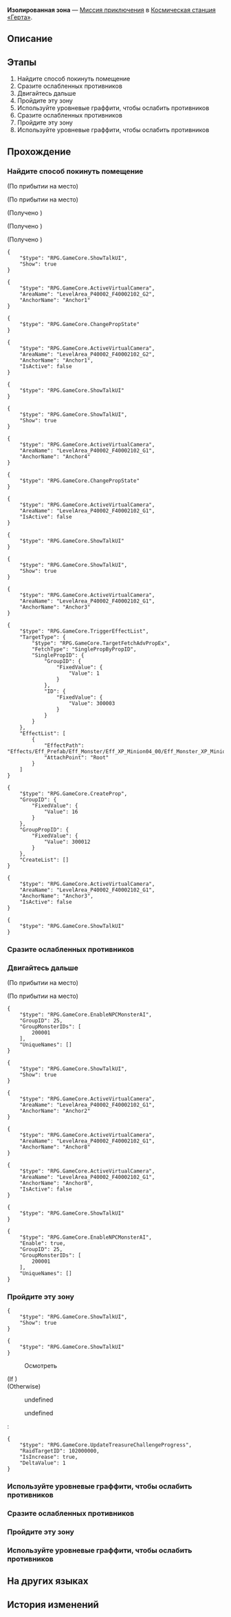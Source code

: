 {{Дополнить|Диалоги.}}
{{Миссия Инфобокс
|id              = 8000202
|Название        = 
|Изображение     = Миссия Освоения Изолированная зона.png
|Тип             = Миссия приключения
|События         = 
|Глава           = 
|Условия         = 
|Персонажи       = Леонард; Первопроходец
|СтартЛокация    = Зона хранения
|Мир             = Космическая станция «Герта»
|Локации         = Зона хранения
|Предыдущая      = 
|Следующая       = 
|Награды         = 
}}
'''Изолированная зона''' — [[Миссия приключения]] в [[Космическая станция «Герта»]].

==Описание==
{{Описание|<!--официальное описание из Перекрёстка судеб-->}}

==Этапы==
# Найдите способ покинуть помещение
# Сразите ослабленных противников
# Двигайтесь дальше
# Пройдите эту зону
# Используйте уровневые граффити, чтобы ослабить противников
# Сразите ослабленных противников
# Пройдите эту зону
# Используйте уровневые граффити, чтобы ослабить противников

==Прохождение==
{{Дополнить}}


===Найдите способ покинуть помещение===
{{Описание миссии|локация=Зона хранения|Неразбериха, вызванная Серебряным Волком, наконец закончилась, но Леонард всё ещё обеспокоен.<br />Он просит вас провести одно испытание, чтобы обеспечить информационную безопасность на станции и сохранить свою работу.}}
{{Диалог Начало}}
;(По прибытии на место)

;(По прибытии на место)
<!--Unknown TalkSentence: 200073428-->

;(Получено {{Item|Виртуальный подсчёт|20|x=1}})

;(Получено {{Item|Виртуальный подсчёт|20|x=1}})

;(Получено {{Item|Виртуальный подсчёт|20|x=1}})
<pre>{
	"$type": "RPG.GameCore.ShowTalkUI",
	"Show": true
}</pre>
<pre>{
	"$type": "RPG.GameCore.ActiveVirtualCamera",
	"AreaName": "LevelArea_P40002_F40002102_G2",
	"AnchorName": "Anchor1"
}</pre>
<pre>{
	"$type": "RPG.GameCore.ChangePropState"
}</pre>
:<!--1-second delay-->
:<!--2-second delay-->
<pre>{
	"$type": "RPG.GameCore.ActiveVirtualCamera",
	"AreaName": "LevelArea_P40002_F40002102_G2",
	"AnchorName": "Anchor1",
	"IsActive": false
}</pre>
<pre>{
	"$type": "RPG.GameCore.ShowTalkUI"
}</pre>
<pre>{
	"$type": "RPG.GameCore.ShowTalkUI",
	"Show": true
}</pre>
<pre>{
	"$type": "RPG.GameCore.ActiveVirtualCamera",
	"AreaName": "LevelArea_P40002_F40002102_G1",
	"AnchorName": "Anchor4"
}</pre>
:<!--0.5-second delay-->
<pre>{
	"$type": "RPG.GameCore.ChangePropState"
}</pre>
:<!--1-second delay-->
<!--Unknown TalkSentence: 200073329-->
<pre>{
	"$type": "RPG.GameCore.ActiveVirtualCamera",
	"AreaName": "LevelArea_P40002_F40002102_G1",
	"IsActive": false
}</pre>
<pre>{
	"$type": "RPG.GameCore.ShowTalkUI"
}</pre>
<pre>{
	"$type": "RPG.GameCore.ShowTalkUI",
	"Show": true
}</pre>
<pre>{
	"$type": "RPG.GameCore.ActiveVirtualCamera",
	"AreaName": "LevelArea_P40002_F40002102_G1",
	"AnchorName": "Anchor3"
}</pre>
:<!--1-second delay-->
:<!--1-second delay-->
:<!--0.2-second delay-->
<pre>{
	"$type": "RPG.GameCore.TriggerEffectList",
	"TargetType": {
		"$type": "RPG.GameCore.TargetFetchAdvPropEx",
		"FetchType": "SinglePropByPropID",
		"SinglePropID": {
			"GroupID": {
				"FixedValue": {
					"Value": 1
				}
			},
			"ID": {
				"FixedValue": {
					"Value": 300003
				}
			}
		}
	},
	"EffectList": [
		{
			"EffectPath": "Effects/Eff_Prefab/Eff_Monster/Eff_XP_Minion04_00/Eff_Monster_XP_Minion04_00_Common_Maze_SpecialAppear.prefab",
			"AttachPoint": "Root"
		}
	]
}</pre>
<pre>{
	"$type": "RPG.GameCore.CreateProp",
	"GroupID": {
		"FixedValue": {
			"Value": 16
		}
	},
	"GroupPropID": {
		"FixedValue": {
			"Value": 300012
		}
	},
	"CreateList": []
}</pre>
:<!--3-second delay-->
<pre>{
	"$type": "RPG.GameCore.ActiveVirtualCamera",
	"AreaName": "LevelArea_P40002_F40002102_G1",
	"AnchorName": "Anchor3",
	"IsActive": false
}</pre>
<pre>{
	"$type": "RPG.GameCore.ShowTalkUI"
}</pre>
{{Диалог Конец}}

===Сразите ослабленных противников===
{{Диалог Начало}}

{{Диалог Конец}}

===Двигайтесь дальше===
{{Диалог Начало}}
;(По прибытии на место)

;(По прибытии на место)
<pre>{
	"$type": "RPG.GameCore.EnableNPCMonsterAI",
	"GroupID": 25,
	"GroupMonsterIDs": [
		200001
	],
	"UniqueNames": []
}</pre>
<pre>{
	"$type": "RPG.GameCore.ShowTalkUI",
	"Show": true
}</pre>
<pre>{
	"$type": "RPG.GameCore.ActiveVirtualCamera",
	"AreaName": "LevelArea_P40002_F40002102_G1",
	"AnchorName": "Anchor2"
}</pre>
:<!--2.5-second delay-->
<pre>{
	"$type": "RPG.GameCore.ActiveVirtualCamera",
	"AreaName": "LevelArea_P40002_F40002102_G1",
	"AnchorName": "Anchor8"
}</pre>
:<!--1-second delay-->
<!--Unknown TalkSentence: 200073416-->
<!--Unknown TalkSentence: 200073417-->
<pre>{
	"$type": "RPG.GameCore.ActiveVirtualCamera",
	"AreaName": "LevelArea_P40002_F40002102_G1",
	"AnchorName": "Anchor8",
	"IsActive": false
}</pre>
<pre>{
	"$type": "RPG.GameCore.ShowTalkUI"
}</pre>
<pre>{
	"$type": "RPG.GameCore.EnableNPCMonsterAI",
	"Enable": true,
	"GroupID": 25,
	"GroupMonsterIDs": [
		200001
	],
	"UniqueNames": []
}</pre>
{{Диалог Конец}}

===Пройдите эту зону===
{{Диалог Начало}}
<pre>{
	"$type": "RPG.GameCore.ShowTalkUI",
	"Show": true
}</pre>
<!--Unknown TalkSentence: 200073419-->
<pre>{
	"$type": "RPG.GameCore.ShowTalkUI"
}</pre>

:{{Диалог|Изучение}} Осмотреть
;(If {{cx}}<!--SubMission Finish: 800020214-->)
;(Otherwise)
<!--Unknown TalkSentence: 200073429-->
:{{Диалог|Стрелка}} undefined
:{{Диалог|Выход}} undefined
:<pre>{
	"$type": "RPG.GameCore.UpdateTreasureChallengeProgress",
	"RaidTargetID": 102000000,
	"IsIncrease": true,
	"DeltaValue": 1
}</pre>
{{Диалог Конец}}

===Используйте уровневые граффити, чтобы ослабить противников===
{{Диалог Начало}}

{{Диалог Конец}}

===Сразите ослабленных противников===
{{Диалог Начало}}

{{Диалог Конец}}

===Пройдите эту зону===
{{Диалог Начало}}
{{Диалог Конец}}

===Используйте уровневые граффити, чтобы ослабить противников===
{{Диалог Начало}}

{{Диалог Конец}}

==На других языках==
{{На других языках
|en   = Sealed Sector
|zhs  = 封锁扇区
|zht  = 封鎖磁區
|ja   = 封鎖セクタ
|ko   = 봉쇄 섹터
|es   = Sector cerrado
|fr   = Secteur bouclé
|ru   = Изолированная зона
|th   = กวาดล้างโซนปิดผนึก
|vi   = Khu Vực Phong Tỏa
|de   = Versiegelter Sektor
|id   = Sektor Tersegel
|pt   = Setor Trancado
}}

==История изменений==
{{История изменений|2.7}}
